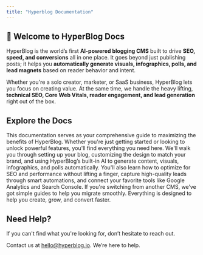 ```yaml
---
title: "Hyperblog Documentation"
---
```


## 👋 Welcome to HyperBlog Docs

HyperBlog is the world’s first **AI-powered blogging CMS** built to drive **SEO, speed, and conversions** all in one place. It goes beyond just publishing posts; it helps you **automatically generate visuals, infographics, polls, and lead magnets** based on reader behavior and intent.

Whether you're a solo creator, marketer, or SaaS business, HyperBlog lets you focus on creating value. At the same time, we handle the heavy lifting, **technical SEO, Core Web Vitals, reader engagement, and lead generation** right out of the box.

## Explore the Docs

This documentation serves as your comprehensive guide to maximizing the benefits of HyperBlog. Whether you're just getting started or looking to unlock powerful features, you'll find everything you need here. We'll walk you through setting up your blog, customizing the design to match your brand, and using HyperBlog’s built-in AI to generate content, visuals, infographics, and polls automatically. You'll also learn how to optimize for SEO and performance without lifting a finger, capture high-quality leads through smart automations, and connect your favorite tools like Google Analytics and Search Console. If you're switching from another CMS, we’ve got simple guides to help you migrate smoothly. Everything is designed to help you create, grow, and convert faster.

## Need Help?

If you can't find what you're looking for, don’t hesitate to reach out.

Contact us at [hello@hyperblog.io](mailto:hello@hyperblog.io). We’re here to help.